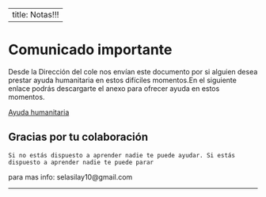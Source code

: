 
---
title:   Notas!!!
---
__
__

# Comunicado importante
 Desde la Dirección del cole nos envían este documento por si alguien desea prestar ayuda
 humanitaria en estos difíciles momentos.En el siguiente enlace podrás descargarte el anexo
 para ofrecer ayuda en estos momentos.

[Ayuda humanitaria](https://mega.nz/#!kFsg0C6a!9vkLT4WjRCKmQFsNaf5W9djcqg633-ukYbhaNy6bows)

          
## Gracias por tu colaboración


~~~
Si no estás dispuesto a aprender nadie te puede ayudar. Si estás dispuesto a aprender nadie te puede parar 
~~~

para mas info: selasilay10@gmail.com

____________________________________________________________






